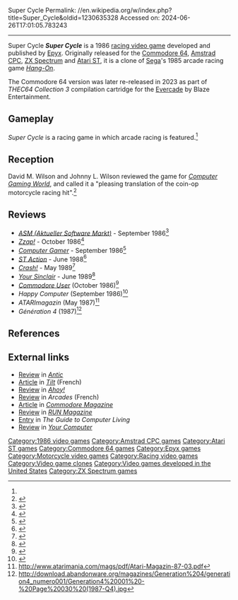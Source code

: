 Super Cycle
Permalink: //en.wikipedia.org/w/index.php?title=Super_Cycle&oldid=1230635328
Accessed on: 2024-06-26T17:01:05.783243



------
Super Cycle
{{Short description|1986 video game}}
{{Infobox video game
| collapsible = 
| state = 
| italic title = 
| title = Super Cycle
| image = Super Cycle cover.jpg
| alt = 
| caption = 
| developer = [[Epyx]]
| publisher = [[Epyx]]
| series = 
| engine = 
| platforms = [[Amstrad CPC]], [[Atari ST]], [[Commodore 64]], [[ZX Spectrum]]
| released = 1986
| genre = 
| modes = 
}}
'''''Super Cycle''''' is a 1986 [[racing video game]] developed and published by [[Epyx]]. Originally released for the [[Commodore 64]], [[Amstrad CPC]], [[ZX Spectrum]] and [[Atari ST]], it is a clone of [[Sega]]'s 1985 arcade racing game ''[[Hang-On]]''.

The Commodore 64 version was later re-released in 2023 as part of ''THEC64 Collection 3'' compilation cartridge for the [[Evercade]] by Blaze Entertainment.

==Gameplay==
''Super Cycle'' is a racing game in which arcade racing is featured.<ref name="CGW46"/>

==Reception==
{{Video game reviews
| award1Pub = ''Computer and Video Games''
| award1 = C+VG Hit<ref>Game review, Computer & Video Games issue 65, March 1987, page 21</ref>
}}
David M. Wilson and Johnny L. Wilson reviewed the game for ''[[Computer Gaming World]]'', and called it a "pleasing translation of the coin-op motorcycle racing hit".<ref name="CGW46">{{cite magazine |last1=Wilson |first1=David M. |last2=Wilson |first2=Johnny L. |title=The Boys of Spring: A Computer Sports Survey |magazine=Computer Gaming World |date=April 1988 |volume=1 |issue=46 |pages=14}}</ref>

==Reviews==
* ''[[ASM (Aktueller Software Markt)]]'' - September 1986<ref>{{Cite web|url=https://archive.org/details/asm_magazine-1986-08/page/n49/mode/2up|title=Aktueller Software Markt (ASM) Magazine (August 1986)|date=August 1986}}</ref>
* ''[[Zzap!64|Zzap!]]'' - October 1986<ref>{{Cite web|url=https://archive.org/details/zzapp_64_issue_018_600dpi/page/n111/mode/2up|title=Zzap! 64 Issue 018 (HQ)}}</ref>
* ''[[Computer Gamer]]'' - September 1986<ref>{{Cite web|url=https://archive.org/details/Computer_Gamer_Issue_18_1986-09_Argus_Press_GB/page/n19/mode/2up|title = Computer Gamer - Issue 18 (1986-09)(Argus Press)(GB)|date = September 1986}}</ref>
* ''[[ST Action]]'' - June 1988<ref>{{cite web | url=https://archive.org/details/ST_Action_Volume_1_Issue_2_1988-06_Gollner_Publishing_GB/page/n17/mode/2up | title=ST Action - Volume 1 Issue 2 (1988-06) (Gollner Publishing) (GB) | date=June 1988}}</ref>
* ''[[Crash!]]'' - May 1989<ref>{{cite web | url=https://archive.org/details/crash-magazine-64/page/n30/mode/2up | title=Crash Magazine Issue 64 | date=May 1989}}</ref>
* ''[[Your Sinclair]]'' - June 1989<ref>{{cite web | url=https://archive.org/details/your-sinclair-42/page/n41/mode/2up | title=Your Sinclair Magazine Issue 42 | date=June 1989}}</ref>
* ''[[Commodore User]]'' (October 1986)<ref>{{cite web | url=https://archive.org/details/commodore-user-magazine-37/page/n36/mode/2up | title=Commodore User Magazine Issue 37 | date=October 1986}}</ref>
* ''Happy Computer'' (September 1986)<ref>{{cite web | url=http://www.stcarchiv.de/hc1986/09_supercycle.php | title=Computer-Magazin-Archiv - Klassische Computer-Magazine}}</ref>
* ''ATARImagazin'' (May 1987)<ref>http://www.atarimania.com/mags/pdf/Atari-Magazin-87-03.pdf</ref>
* ''Génération 4'' (1987)<ref>http://download.abandonware.org/magazines/Generation%204/generation4_numero001/Generation4%20001%20-%20Page%20030%20(1987-Q4).jpg</ref>

==References==
{{reflist}}

==External links==
* [https://archive.org/details/1988-06-anticmagazine/page/n65/mode/2up Review] in ''[[Antic (magazine)|Antic]]''
* [https://archive.org/details/Tilt042/page/n121/mode/2up Article] in ''[[Tilt (French magazine)|Tilt]]'' (French)
* [https://archive.org/details/Ahoy_Issue_35_1986-11_Ion_International_US/page/n41/mode/2up Review] in ''[[Ahoy!]]''
* [https://archive.org/details/Arcades07/page/n107/mode/2up Review] in ''Arcades'' (French)
* [https://archive.org/details/32-commodore-magazine_201506/page/n71/mode/2up Article] in ''[[Commodore Magazine]]''
* [https://archive.org/details/run-magazine-38/page/n23/mode/2up Review] in ''[[Run (magazine)|RUN Magazine]]''
* [https://archive.org/details/The_Guide_to_Computer_Living_Vol03_07_1986_Nov/page/n45/mode/2up Entry] in ''The Guide to Computer Living''
* [https://archive.org/details/your-computer-magazine-1986-10/page/n43/mode/2up Review] in ''[[Your Computer (British magazine)|Your Computer]]''

[[Category:1986 video games]]
[[Category:Amstrad CPC games]]
[[Category:Atari ST games]]
[[Category:Commodore 64 games]]
[[Category:Epyx games]]
[[Category:Motorcycle video games]]
[[Category:Racing video games]]
[[Category:Video game clones]]
[[Category:Video games developed in the United States]]
[[Category:ZX Spectrum games]]